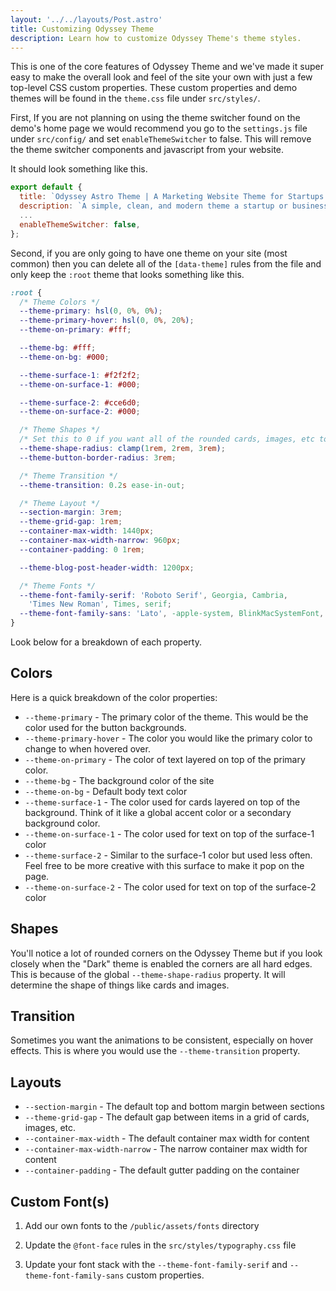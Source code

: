 ```yaml
---
layout: '../../layouts/Post.astro'
title: Customizing Odyssey Theme
description: Learn how to customize Odyssey Theme's theme styles.
---
```


This is one of the core features of Odyssey Theme and we've made it super easy to make the overall look and feel of the site your own with just a few top-level CSS custom properties. These custom properties and demo themes will be found in the `theme.css` file under `src/styles/`.

First, If you are not planning on using the theme switcher found on the demo's home page we would recommend you go to the `settings.js` file under `src/config/` and set `enableThemeSwitcher` to false. This will remove the theme switcher components and javascript from your website.

It should look something like this.

```js
export default {
  title: `Odyssey Astro Theme | A Marketing Website Theme for Startups and Businesses`,
  description: `A simple, clean, and modern theme a startup or businesses' marketing website.`,
  ...
  enableThemeSwitcher: false,
};
```

Second, if you are only going to have one theme on your site (most common) then you can delete all of the `[data-theme]` rules from the file and only keep the `:root` theme that looks something like this.

```css
:root {
  /* Theme Colors */
  --theme-primary: hsl(0, 0%, 0%);
  --theme-primary-hover: hsl(0, 0%, 20%);
  --theme-on-primary: #fff;

  --theme-bg: #fff;
  --theme-on-bg: #000;

  --theme-surface-1: #f2f2f2;
  --theme-on-surface-1: #000;

  --theme-surface-2: #cce6d0;
  --theme-on-surface-2: #000;

  /* Theme Shapes */
  /* Set this to 0 if you want all of the rounded cards, images, etc to be straight edges */
  --theme-shape-radius: clamp(1rem, 2rem, 3rem);
  --theme-button-border-radius: 3rem;

  /* Theme Transition */
  --theme-transition: 0.2s ease-in-out;

  /* Theme Layout */
  --section-margin: 3rem;
  --theme-grid-gap: 1rem;
  --container-max-width: 1440px;
  --container-max-width-narrow: 960px;
  --container-padding: 0 1rem;

  --theme-blog-post-header-width: 1200px;

  /* Theme Fonts */
  --theme-font-family-serif: 'Roboto Serif', Georgia, Cambria,
    'Times New Roman', Times, serif;
  --theme-font-family-sans: 'Lato', -apple-system, BlinkMacSystemFont, sans-serif;
}
```

Look below for a breakdown of each property.

## Colors

Here is a quick breakdown of the color properties:

- `--theme-primary` - The primary color of the theme. This would be the color used for the button backgrounds.
- `--theme-primary-hover` - The color you would like the primary color to change to when hovered over.
- `--theme-on-primary` - The color of text layered on top of the primary color.
- `--theme-bg` - The background color of the site
- `--theme-on-bg` - Default body text color
- `--theme-surface-1` - The color used for cards layered on top of the background. Think of it like a global accent color or a secondary background color.
- `--theme-on-surface-1` - The color used for text on top of the surface-1 color
- `--theme-surface-2` - Similar to the surface-1 color but used less often. Feel free to be more creative with this surface to make it pop on the page.
- `--theme-on-surface-2` - The color used for text on top of the surface-2 color

## Shapes

You'll notice a lot of rounded corners on the Odyssey Theme but if you look closely when the "Dark" theme is enabled the corners are all hard edges. This is because of the global `--theme-shape-radius` property. It will determine the shape of things like cards and images.

## Transition

Sometimes you want the animations to be consistent, especially on hover effects. This is where you would use the `--theme-transition` property.

## Layouts

- `--section-margin` - The default top and bottom margin between sections
- `--theme-grid-gap` - The default gap between items in a grid of cards, images, etc.
- `--container-max-width` - The default container max width for content
- `--container-max-width-narrow` - The narrow container max width for content
- `--container-padding` - The default gutter padding on the container

## Custom Font(s)

1. Add our own fonts to the `/public/assets/fonts` directory

2. Update the `@font-face` rules in the `src/styles/typography.css` file

3. Update your font stack with the `--theme-font-family-serif` and `--theme-font-family-sans` custom properties.

